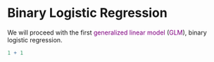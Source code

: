 # Binary Logistic Regression {#sec-binary}

We will proceed with the first <span style="color: purple;">generalized linear model</span> (<span style="color: purple;">GLM</span>), binary logistic regression. 

```r
1 + 1
```
